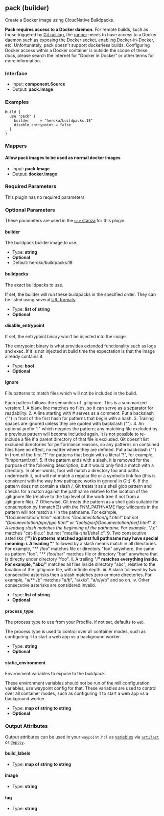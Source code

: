 ## pack (builder)

Create a Docker image using CloudNative Buildpacks.

**Pack requires access to a Docker daemon.** For remote builds, such as those
triggered by [Git polling](/docs/projects/git), the
[runner](/docs/runner) needs to have access to a Docker daemon such
as exposing the Docker socket, enabling Docker-in-Docker, etc. Unfortunately,
pack doesn't support dockerless builds. Configuring Docker access within
a Docker container is outside the scope of these docs, please search the
internet for "Docker in Docker" or other terms for more information.

### Interface

- Input: **component.Source**
- Output: **pack.Image**

### Examples

```hcl
build {
  use "pack" {
	builder     = "heroku/buildpacks:18"
	disable_entrypoint = false
  }
}
```

### Mappers

#### Allow pack images to be used as normal docker images

- Input: **pack.Image**
- Output: **docker.Image**

### Required Parameters

This plugin has no required parameters.

### Optional Parameters

These parameters are used in the [`use` stanza](/docs/waypoint-hcl/use) for this plugin.

#### builder

The buildpack builder image to use.

- Type: **string**
- **Optional**
- Default: heroku/buildpacks:18

#### buildpacks

The exact buildpacks to use.

If set, the builder will run these buildpacks in the specified order. They can be listed using several [URI formats](https://buildpacks.io/docs/app-developer-guide/specific-buildpacks).

- Type: **list of string**
- **Optional**

#### disable_entrypoint

If set, the entrypoint binary won't be injected into the image.

The entrypoint binary is what provides extended functionality such as logs and exec. If it is not injected at build time the expectation is that the image already contains it.

- Type: **bool**
- **Optional**

#### ignore

File patterns to match files which will not be included in the build.

Each pattern follows the semantics of .gitignore. This is a summarized version: 1. A blank line matches no files, so it can serve as a separator
for readability. 2. A line starting with # serves as a comment. Put a backslash ("\")
in front of the first hash for patterns that begin with a hash. 3. Trailing spaces are ignored unless they are quoted with backslash ("\"). 4. An optional prefix "!" which negates the pattern; any matching file
excluded by a previous pattern will become included again. It is not
possible to re-include a file if a parent directory of that file is
excluded. Git doesn’t list excluded directories for performance reasons,
so any patterns on contained files have no effect, no matter where they
are defined. Put a backslash ("\") in front of the first "!" for
patterns that begin with a literal "!", for example, "\!important!.txt". 5. If the pattern ends with a slash, it is removed for the purpose of the
following description, but it would only find a match with a directory.
In other words, foo/ will match a directory foo and paths underneath it,
but will not match a regular file or a symbolic link foo (this is
consistent with the way how pathspec works in general in Git). 6. If the pattern does not contain a slash /, Git treats it as a shell glob
pattern and checks for a match against the pathname relative to the
location of the .gitignore file (relative to the top level of the work
tree if not from a .gitignore file). 7. Otherwise, Git treats the pattern as a shell glob suitable for
consumption by fnmatch(3) with the FNM_PATHNAME flag: wildcards in the
pattern will not match a / in the pathname. For example,
"Documentation/_.html" matches "Documentation/git.html" but not
"Documentation/ppc/ppc.html" or "tools/perf/Documentation/perf.html". 8. A leading slash matches the beginning of the pathname. For example,
"/_.c" matches "cat-file.c" but not "mozilla-sha1/sha1.c". 9. Two consecutive asterisks ("**") in patterns matched against full
pathname may have special meaning:
i. A leading "**" followed by a slash means match in all directories.
For example, "** /foo" matches file or directory "foo" anywhere,
the same as pattern "foo". "** /foo/bar" matches file or directory
"bar" anywhere that is directly under directory "foo".
ii. A trailing "/**" matches everything inside. For example, "abc/**"
matches all files inside directory "abc", relative to the location
of the .gitignore file, with infinite depth.
iii. A slash followed by two consecutive asterisks then a slash matches
zero or more directories. For example, "a/\*\* /b" matches "a/b",
"a/x/b", "a/x/y/b" and so on.
iv. Other consecutive asterisks are considered invalid.

- Type: **list of string**
- **Optional**

#### process_type

The process type to use from your Procfile. if not set, defaults to `web`.

The process type is used to control over all container modes, such as configuring it to start a web app vs a background worker.

- Type: **string**
- **Optional**

#### static_environment

Environment variables to expose to the buildpack.

These environment variables should not be run of the mill configuration variables, use waypoint config for that. These variables are used to control over all container modes, such as configuring it to start a web app vs a background worker.

- Type: **map of string to string**
- **Optional**

### Output Attributes

Output attributes can be used in your `waypoint.hcl` as [variables](/docs/waypoint-hcl/variables) via [`artifact`](/docs/waypoint-hcl/variables/artifact) or [`deploy`](/docs/waypoint-hcl/variables/deploy).

#### build_labels

- Type: **map of string to string**

#### image

- Type: **string**

#### tag

- Type: **string**

